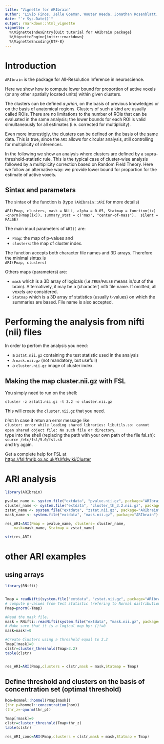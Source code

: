 ---
title: "Vignette for ARIbrain"
author: "Livio Finos, Jelle Goeman, Wouter Weeda, Jonathan Rosenblatt, Aldo Solari"
date: "`r Sys.Date()`"
output: rmarkdown::html_vignette
vignette: >
  %\VignetteIndexEntry{Quit tutorial for ARIbrain package}
  %\VignetteEngine{knitr::rmarkdown}
  %\VignetteEncoding{UTF-8}
---
<!-- \VignetteEngine{knitr::rmarkdown} -->

# Introduction
`ARIbrain` is the package for All-Resolution Inference in neuroscience.

Here we show how to compute lower bound for proportion of active voxels (or any other spatially located units) within given clusters.

The clusters can be defined *a priori*, on the basis of previous knowledges or on the basis of anatomical regions. Clusters of such a kind are usually called ROIs. There are no limitations to the number of ROIs that can be evaluated in the same analysis; the lower bounds for each ROI is valid simultaneously for all estimates (i.e. corrected for multiplicity). 

Even more interestigly, the clusters can be defined on the basis of the same data. This is true, since the `ARI` allows for circular analysis, still controlling for multiplicity of inferences.

In the following we show an analysis where clusters are defined by a supra-threshold-statistic rule. This is the typical case of cluster-wise analysis followed by a multiplicity correction based on Random Field Theory. Here we follow an alternative way: we provide lower bound for proportion for the estimate of active voxels.


## Sintax and parameters
The sintax of the function is (type `?ARIbrain::ARI` for more details)

`ARI(Pmap, clusters, mask = NULL, alpha = 0.05, Statmap = function(ix)  -qnorm(Pmap[ix]), summary_stat = c("max", "center-of-mass"),  silent = FALSE)`


The main input parameters of `ARI()` are:   

- `Pmap`: the map of p-values and 
- `clusters`: the map of cluster index.

The function accepts both character file names and 3D arrays. Therefore the minimal sintax is   
`ARI(Pmap, clusters)`

Others maps (parameters) are:   

- `mask` which is a 3D array of logicals (i.e.`TRUE`/`FALSE` means in/out of the brain). Alternatively, it may be a (character) nifti file name.  If omitted, all voxels are considered.  
- `Statmap` which is a 3D array of statistics (usually t-values) on which the summaries are based. File name is also accepted.



#  <a name="nii"> Performing the analysis from nifti (nii) files </a>

In order to perfom the analysis you need:   

- a `zstat.nii.gz` containing the test statistic used in the analysis 
- a `mask.nii.gz` (not mandatory, but usefull)
- a `cluster.nii.gz` image of cluster index.

## Making the map cluster.nii.gz with FSL

You simply need to run on the shell:

`cluster -z zstat1.nii.gz -t 3.2 -o cluster.nii.gz`

This will create the `cluster.nii.gz` that you need.

*hint*: In case it retun an error message like  
`cluster: error while loading shared libraries: libutils.so: cannot open shared object file: No such file or directory`,  
type into the shell (replacing the path with your own path of the file fsl.sh):  
`source /etc/fsl/5.0/fsl.sh`  
and try again.


Get a complete help for FSL at  
<https://fsl.fmrib.ox.ac.uk/fsl/fslwiki/Cluster>


# ARI analysis
```{r}
library(ARIbrain)

pvalue_name <- system.file("extdata", "pvalue.nii.gz", package="ARIbrain")
cluster_name <- system.file("extdata", "cluster_th_3.2.nii.gz", package="ARIbrain")
zstat_name <- system.file("extdata", "zstat.nii.gz", package="ARIbrain")
mask_name <- system.file("extdata", "mask.nii.gz", package="ARIbrain")

res_ARI=ARI(Pmap = pvalue_name, clusters= cluster_name,
    mask=mask_name, Statmap = zstat_name)

str(res_ARI)
```


# other ARI examples


## using arrays


```{r}
library(RNifti)


Tmap = readNifti(system.file("extdata", "zstat.nii.gz", package="ARIbrain"))
# compute p-values from Test statistic (refering to Normal distribution, right-side alternative)
Pmap=pnorm(-Tmap)

#Read the mask file. 
mask = RNifti::readNifti(system.file("extdata", "mask.nii.gz", package="ARIbrain"))
# Make sure that it is a logical map by: ()!=0
mask=mask!=0

#Create Clusters using a threshold equal to 3.2
Tmap[!mask]=0
clstr=cluster_threshold(Tmap>3.2)
table(clstr)


res_ARI=ARI(Pmap,clusters = clstr,mask = mask,Statmap = Tmap)

```




## Define threshold and clusters on the basis of concentration set (optimal threshold)


```{r}
hom=hommel::hommel(Pmap[mask])
(thr_p=hommel::concentration(hom))
(thr_z=-qnorm(thr_p))

Tmap[!mask]=0
clstr=cluster_threshold(Tmap>thr_z)
table(clstr)

res_ARI_conc=ARI(Pmap,clusters = clstr,mask = mask,Statmap = Tmap)
```

